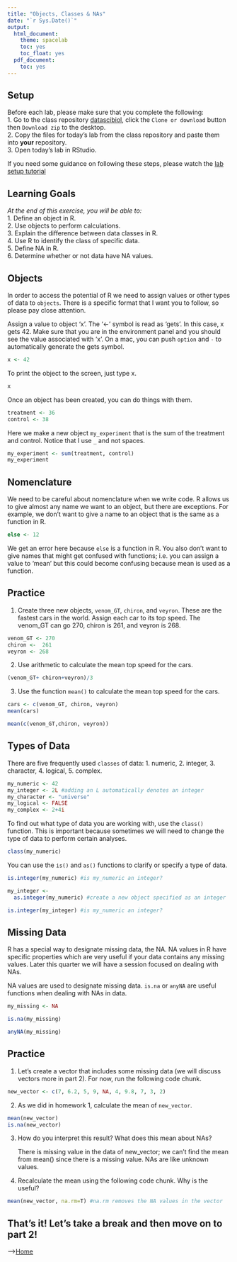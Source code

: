 ```yaml
---
title: "Objects, Classes & NAs"
date: "`r Sys.Date()`"
output:
  html_document:
    theme: spacelab
    toc: yes
    toc_float: yes
  pdf_document:
    toc: yes
---
```


## Setup

Before each lab, please make sure that you complete the following:\
1. Go to the class repository [datascibiol](https://github.com/jmledford3115/datascibiol), click the `Clone or download` button then `Download zip` to the desktop.\
2. Copy the files for today's lab from the class repository and paste them into **your** repository.\
3. Open today's lab in RStudio.

If you need some guidance on following these steps, please watch the [lab setup tutorial](https://youtu.be/FJ7z6q5VAM8)

## Learning Goals

*At the end of this exercise, you will be able to:*\
1. Define an object in R.\
2. Use objects to perform calculations.\
3. Explain the difference between data classes in R.\
4. Use R to identify the class of specific data.\
5. Define NA in R.\
6. Determine whether or not data have NA values.

## Objects

In order to access the potential of R we need to assign values or other types of data to `objects`. There is a specific format that I want you to follow, so please pay close attention.

Assign a value to object 'x'. The '\<-' symbol is read as 'gets'. In this case, x gets 42. Make sure that you are in the environment panel and you should see the value associated with 'x'. On a mac, you can push `option` and `-` to automatically generate the gets symbol.

```r
x <- 42
```

To print the object to the screen, just type x.

```r
x 
```

Once an object has been created, you can do things with them.

```r
treatment <- 36
control <- 38
```

Here we make a new object `my_experiment` that is the sum of the treatment and control. Notice that I use `_` and not spaces.

```r
my_experiment <- sum(treatment, control)
my_experiment 
```

## Nomenclature

We need to be careful about nomenclature when we write code. R allows us to give almost any name we want to an object, but there are exceptions. For example, we don't want to give a name to an object that is the same as a function in R.

```r
else <- 12
```

We get an error here because `else` is a function in R. You also don't want to give names that might get confused with functions; i.e. you can assign a value to 'mean' but this could become confusing because mean is used as a function.

## Practice

1.  Create three new objects, `venom_GT`, `chiron`, and `veyron`. These are the fastest cars in the world. Assign each car to its top speed. The venom_GT can go 270, chiron is 261, and veyron is 268.

```r
venom_GT <- 270
chiron <-  261
veyron <- 268
```

2.  Use arithmetic to calculate the mean top speed for the cars.

```r
(venom_GT+ chiron+veyron)/3
```

3.  Use the function `mean()` to calculate the mean top speed for the cars.

```r
cars <- c(venom_GT, chiron, veyron)
mean(cars)

mean(c(venom_GT,chiron, veyron))
```

## Types of Data

There are five frequently used `classes` of data: 1. numeric, 2. integer, 3. character, 4. logical, 5. complex.

```r
my_numeric <- 42
my_integer <- 2L #adding an L automatically denotes an integer
my_character <- "universe"
my_logical <- FALSE
my_complex <- 2+4i
```

To find out what type of data you are working with, use the `class()` function. This is important because sometimes we will need to change the type of data to perform certain analyses.

```r
class(my_numeric)
```

You can use the `is()` and `as()` functions to clarify or specify a type of data.

```r
is.integer(my_numeric) #is my_numeric an integer?
```

```r
my_integer <- 
  as.integer(my_numeric) #create a new object specified as an integer
```

```r
is.integer(my_integer) #is my_numeric an integer?
```

## Missing Data

R has a special way to designate missing data, the NA. NA values in R have specific properties which are very useful if your data contains any missing values. Later this quarter we will have a session focused on dealing with NAs.

NA values are used to designate missing data. `is.na` or `anyNA` are useful functions when dealing with NAs in data.

```r
my_missing <- NA
```

```r
is.na(my_missing)
```

```r
anyNA(my_missing)
```

## Practice

1.  Let's create a vector that includes some missing data (we will discuss vectors more in part 2). For now, run the following code chunk.\

```r
new_vector <- c(7, 6.2, 5, 9, NA, 4, 9.8, 7, 3, 2)
```

2.  As we did in homework 1, calculate the mean of `new_vector`.

```r
mean(new_vector)
is.na(new_vector)
```

3.  How do you interpret this result? What does this mean about NAs?

    There is missing value in the data of new_vector; we can't find the mean from mean() since there is a missing value. NAs are like unknown values.

4.  Recalculate the mean using the following code chunk. Why is the useful?\

```r
mean(new_vector, na.rm=T) #na.rm removes the NA values in the vector
```

## That's it! Let's take a break and then move on to part 2!

--\>[Home](https://jmledford3115.github.io/datascibiol/)
